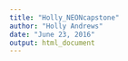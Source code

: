 ```yaml
---
title: "Holly_NEONcapstone"
author: "Holly Andrews"
date: "June 23, 2016"
output: html_document
---
```


